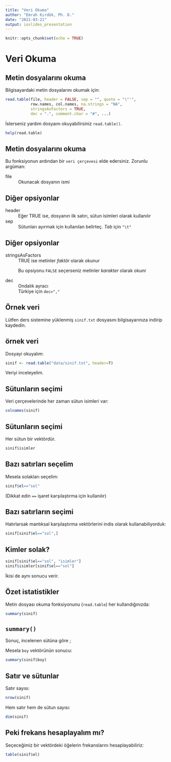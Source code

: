 ```yaml
---
title: "Veri Okuma"
author: "Emrah Kırdök, Ph. D."
date: "2021-03-21"
output: ioslides_presentation
---
```



```r
knitr::opts_chunk$set(echo = TRUE)
```

# Veri Okuma

## Metin dosyalarını okuma

Bilgisayardaki metin dosyalarını okumak için:

```r
read.table(file, header = FALSE, sep = "", quote = "\"'",
           row.names, col.names, na.strings = "NA",
           stringsAsFactors = TRUE,
           dec = ".", comment.char = "#", ...)
```

İsterseniz yardım dosyaını okuyabilirsiniz `read.table()`.

```r
help(read.table)
```

## Metin dosyalarını okuma

Bu fonksiyonun ardından bir `veri çerçevesi` elde edersiniz. Zorunlu argüman:

file
: Okunacak dosyanın ismi

## Diğer opsiyonlar

header
: Eğer TRUE ise, dosyanın ilk satırı, sütun isimleri olarak kullanılır

sep
: Sütunları ayırmak için kullanılan belirteç. *Tab*  için `"\t"`

## Diğer opsiyonlar

stringsAsFactors
: TRUE ise metinler *faktör* olarak okunur

: Bu opsiyonu `FALSE` seçerseniz metinler *karakter* olarak okunr

dec
: Ondalık ayracı
: Türkiye için `dec=","` 

## Örnek veri

Lütfen ders sistemine yüklenmiş `sinif.txt` dosyasını bilgisayarınıza indirip kaydedin.

## örnek veri

Dosyayi okuyalım:

```r
sinif <- read.table("data/sinif.txt", header=T)
```

Veriyi inceleyelim.

## Sütunların seçimi

Veri çerçevelerinde her zaman sütun isimleri var:

```r
colnames(sinif)
```

## Sütunların seçimi

Her sütun bir vektördür.
```r
sinif$isimler
```

## Bazı satırları seçelim

Mesela solakları seçelim:
```r
sinif$el=="sol"
```
(Dikkat edin `==` işaret karşılaştırma için kullanılır)

## Bazı satırların seçimi

Hatırlarsak mantıksal karşılaştırma vektörlerini indis olarak kullanabiliyorduk:

```r
sinif[sinif$el=="sol",]
```

## Kimler solak?
```r
sinif[sinif$el=="sol", "isimler"]
sinif$isimler[sinif$el=="sol"]
```

İkisi de aynı sonucu verir.

## Özet istatistikler

Metin dosyası okuma fonksiyonunu (`read.table`) her kullandığınızda:
```r
summary(sinif)
```

## `summary()`

Sonuç, incelenen sütüna göre ;

Mesela `boy` vektörünün sonucu:
```r
summary(sinif$boy)
```

## Satır ve sütunlar

Satır sayısı:
```r
nrow(sinif)
```

Hem satır hem de sütun sayısı:
```r
dim(sinif)
```

## Peki frekans hesaplayalım mı?

Seçeceğimiz bir vektördeki öğelerin frekanslarını hesaplayabiliriz:

```r
table(sinif$el)
```

